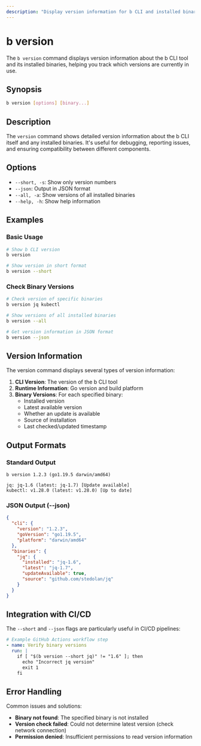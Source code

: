 ```yaml
---
description: "Display version information for b CLI and installed binaries"
---
```


# b version

The `b version` command displays version information about the b CLI tool and its installed binaries, helping you track which versions are currently in use.

## Synopsis

```bash
b version [options] [binary...]
```

## Description

The `version` command shows detailed version information about the b CLI itself and any installed binaries. It's useful for debugging, reporting issues, and ensuring compatibility between different components.

## Options

- `--short, -s`: Show only version numbers
- `--json`: Output in JSON format
- `--all, -a`: Show versions of all installed binaries
- `--help, -h`: Show help information

## Examples

### Basic Usage

```bash
# Show b CLI version
b version

# Show version in short format
b version --short
```

### Check Binary Versions

```bash
# Check version of specific binaries
b version jq kubectl

# Show versions of all installed binaries
b version --all

# Get version information in JSON format
b version --json
```

## Version Information

The version command displays several types of version information:

1. **CLI Version**: The version of the b CLI tool
2. **Runtime Information**: Go version and build platform
3. **Binary Versions**: For each specified binary:
   - Installed version
   - Latest available version
   - Whether an update is available
   - Source of installation
   - Last checked/updated timestamp

## Output Formats

### Standard Output
```
b version 1.2.3 (go1.19.5 darwin/amd64)

jq: jq-1.6 (latest: jq-1.7) [Update available]
kubectl: v1.28.0 (latest: v1.28.0) [Up to date]
```

### JSON Output (--json)
```json
{
  "cli": {
    "version": "1.2.3",
    "goVersion": "go1.19.5",
    "platform": "darwin/amd64"
  },
  "binaries": {
    "jq": {
      "installed": "jq-1.6",
      "latest": "jq-1.7",
      "updateAvailable": true,
      "source": "github.com/stedolan/jq"
    }
  }
}
```

## Integration with CI/CD

The `--short` and `--json` flags are particularly useful in CI/CD pipelines:

```yaml
# Example GitHub Actions workflow step
- name: Verify binary versions
  run: |
    if [ "$(b version --short jq)" != "1.6" ]; then
      echo "Incorrect jq version"
      exit 1
    fi
```

## Error Handling

Common issues and solutions:

- **Binary not found**: The specified binary is not installed
- **Version check failed**: Could not determine latest version (check network connection)
- **Permission denied**: Insufficient permissions to read version information